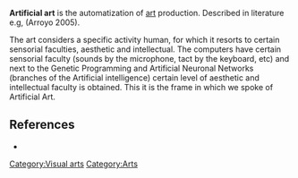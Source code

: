 '''Artificial art''' is the automatization of [[art]] production. Described in literature e.g, (Arroyo 2005).

The art considers a specific activity human, for which it resorts to certain sensorial faculties, aesthetic and intellectual. The computers have certain sensorial faculty (sounds by the microphone, tact by the keyboard, etc) and next to the Genetic Programming and Artificial Neuronal Networks (branches of the Artificial intelligence) certain level of aesthetic and intellectual faculty is obtained. This it is the frame in which we spoke of Artificial Art.

== References ==
{{unreferenced|date=September 2006}}
*{{cite book
| last = Arroyo
| first = Leonardo 
| year = 2005   
| month = July
| title = Arte genético: función de aptitud estética 
| url = http://www.monografias.com/trabajos33/arte-genetico/arte-genetico.shtml  
| language = Spanish
}} 
<references />

[[Category:Visual arts]]
[[Category:Arts]]

{{art-stub}}